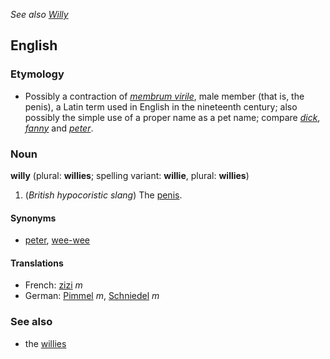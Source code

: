 ''See also'' ''[[Willy]]''
==English==
===Etymology===
*Possibly a contraction of {{L.}} ''[[membrum virile]]'', male member (that is, the penis), a Latin term used in English in the nineteenth century; also possibly the simple use of a proper name as a pet name; compare ''[[dick]]'', ''[[fanny]]'' and ''[[peter]]''.

===Noun===
'''willy''' (plural: '''willies'''; spelling variant: '''willie''', plural: '''willies''')

#(''British hypocoristic slang'') The [[penis]].

====Synonyms====
<!--note: add hypocoristic (childish) synonyms here rather than coarse/taboo slang or "proper" terms-->
*[[peter]], [[wee-wee]]

====Translations====
*French: [[zizi]] ''m''
*German: [[Pimmel]] ''m'', [[Schniedel]] ''m''

===See also===
*the [[willies]]